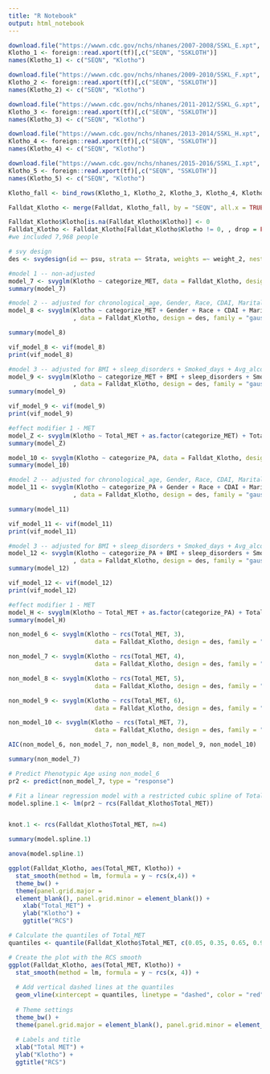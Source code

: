 ```yaml
---
title: "R Notebook"
output: html_notebook
---
```


```r
download.file("https://wwwn.cdc.gov/nchs/nhanes/2007-2008/SSKL_E.xpt", tf <- tempfile(), mode="wb")
Klotho_1 <- foreign::read.xport(tf)[,c("SEQN", "SSKLOTH")]
names(Klotho_1) <- c("SEQN", "Klotho")
```


```r
download.file("https://wwwn.cdc.gov/nchs/nhanes/2009-2010/SSKL_F.xpt", tf <- tempfile(), mode="wb")
Klotho_2 <- foreign::read.xport(tf)[,c("SEQN", "SSKLOTH")]
names(Klotho_2) <- c("SEQN", "Klotho")
```


```r
download.file("https://wwwn.cdc.gov/nchs/nhanes/2011-2012/SSKL_G.xpt", tf <- tempfile(), mode="wb")
Klotho_3 <- foreign::read.xport(tf)[,c("SEQN", "SSKLOTH")]
names(Klotho_3) <- c("SEQN", "Klotho")
```


```r
download.file("https://wwwn.cdc.gov/nchs/nhanes/2013-2014/SSKL_H.xpt", tf <- tempfile(), mode="wb")
Klotho_4 <- foreign::read.xport(tf)[,c("SEQN", "SSKLOTH")]
names(Klotho_4) <- c("SEQN", "Klotho")
```

```r
download.file("https://wwwn.cdc.gov/nchs/nhanes/2015-2016/SSKL_I.xpt", tf <- tempfile(), mode="wb")
Klotho_5 <- foreign::read.xport(tf)[,c("SEQN", "SSKLOTH")]
names(Klotho_5) <- c("SEQN", "Klotho")
```


```r
Klotho_fall <- bind_rows(Klotho_1, Klotho_2, Klotho_3, Klotho_4, Klotho_5)

Falldat_Klotho <- merge(Falldat, Klotho_fall, by = "SEQN", all.x = TRUE)

Falldat_Klotho$Klotho[is.na(Falldat_Klotho$Klotho)] <- 0
Falldat_Klotho <- Falldat_Klotho[Falldat_Klotho$Klotho != 0, , drop = FALSE]
#we included 7,968 people
```


```r
# svy design
des <- svydesign(id =~ psu, strata =~ Strata, weights =~ weight_2, nest = TRUE, data = Falldat_Klotho)#adjust weight before modelling

#model 1 -- non-adjusted
model_7 <- svyglm(Klotho ~ categorize_MET, data = Falldat_Klotho, design = des, family = "gaussian") 
summary(model_7)

#model 2 -- adjusted for chronological_age, Gender, Race, CDAI, Marital_Status and family Ratio_income_poverty.
model_8 <- svyglm(Klotho ~ categorize_MET + Gender + Race + CDAI + Marital_Status + Ratio_income_poverty
                  , data = Falldat_Klotho, design = des, family = "gaussian") 

summary(model_8)

vif_model_8 <- vif(model_8)
print(vif_model_8)

#model 3 -- adjusted for BMI + sleep_disorders + Smoked_days + Avg_alcohol_drinks + had_cancer.
model_9 <- svyglm(Klotho ~ categorize_MET + BMI + sleep_disorders + Smoked_days + now_smoke + quit_smoking + Avg_alcohol_drinks + had_cancer
                  , data = Falldat_Klotho, design = des, family = "gaussian") 
summary(model_9)

vif_model_9 <- vif(model_9)
print(vif_model_9)

#effect modifier 1 - MET
model_Z <- svyglm(Klotho ~ Total_MET + as.factor(categorize_MET) + Total_MET*as.factor(categorize_MET), data = Falldat_Klotho, design = des, family = "gaussian")
summary(model_Z)
```



```r
model_10 <- svyglm(Klotho ~ categorize_PA, data = Falldat_Klotho, design = des, family = "gaussian") 
summary(model_10)

#model 2 -- adjusted for chronological_age, Gender, Race, CDAI, Marital_Status and family Ratio_income_poverty.
model_11 <- svyglm(Klotho ~ categorize_PA + Gender + Race + CDAI + Marital_Status + Ratio_income_poverty
                  , data = Falldat_Klotho, design = des, family = "gaussian") 

summary(model_11)

vif_model_11 <- vif(model_11)
print(vif_model_11)

#model 3 -- adjusted for BMI + sleep_disorders + Smoked_days + Avg_alcohol_drinks + had_cancer.
model_12 <- svyglm(Klotho ~ categorize_PA + BMI + sleep_disorders + Smoked_days + now_smoke + quit_smoking + Avg_alcohol_drinks + had_cancer
                  , data = Falldat_Klotho, design = des, family = "gaussian") 
summary(model_12)

vif_model_12 <- vif(model_12)
print(vif_model_12)

#effect modifier 1 - MET
model_H <- svyglm(Klotho ~ Total_MET + as.factor(categorize_PA) + Total_MET*as.factor(categorize_PA), data = Falldat_Klotho, design = des, family = "gaussian")
summary(model_H)
```




```r
non_model_6 <- svyglm(Klotho ~ rcs(Total_MET, 3),
                        data = Falldat_Klotho, design = des, family = "gaussian")

non_model_7 <- svyglm(Klotho ~ rcs(Total_MET, 4),
                        data = Falldat_Klotho, design = des, family = "gaussian")

non_model_8 <- svyglm(Klotho ~ rcs(Total_MET, 5),
                        data = Falldat_Klotho, design = des, family = "gaussian")

non_model_9 <- svyglm(Klotho ~ rcs(Total_MET, 6),
                        data = Falldat_Klotho, design = des, family = "gaussian")

non_model_10 <- svyglm(Klotho ~ rcs(Total_MET, 7),
                        data = Falldat_Klotho, design = des, family = "gaussian")

AIC(non_model_6, non_model_7, non_model_8, non_model_9, non_model_10)

summary(non_model_7)
```






```r
# Predict Phenotypic Age using non_model_6
pr2 <- predict(non_model_7, type = "response")

# Fit a linear regression model with a restricted cubic spline of Total_MET
model.spline.1 <- lm(pr2 ~ rcs(Falldat_Klotho$Total_MET))


knot.1 <- rcs(Falldat_Klotho$Total_MET, n=4)

summary(model.spline.1)

anova(model.spline.1)
```




```r
ggplot(Falldat_Klotho, aes(Total_MET, Klotho)) +
  stat_smooth(method = lm, formula = y ~ rcs(x,4)) +
  theme_bw() +
  theme(panel.grid.major =
  element_blank(), panel.grid.minor = element_blank()) +
    xlab("Total_MET") +
    ylab("Klotho") +
    ggtitle("RCS")
```



```r
# Calculate the quantiles of Total_MET
quantiles <- quantile(Falldat_Klotho$Total_MET, c(0.05, 0.35, 0.65, 0.95))

# Create the plot with the RCS smooth
ggplot(Falldat_Klotho, aes(Total_MET, Klotho)) +
  stat_smooth(method = lm, formula = y ~ rcs(x, 4)) +
  
  # Add vertical dashed lines at the quantiles
  geom_vline(xintercept = quantiles, linetype = "dashed", color = "red") +
  
  # Theme settings
  theme_bw() +
  theme(panel.grid.major = element_blank(), panel.grid.minor = element_blank()) +
  
  # Labels and title
  xlab("Total MET") +
  ylab("Klotho") +
  ggtitle("RCS")
```


```r

```



```r

```






